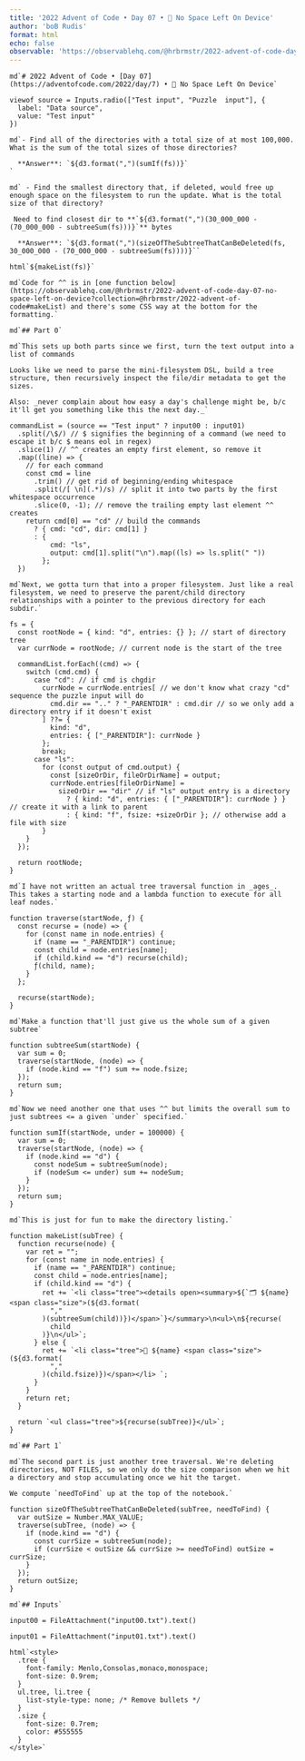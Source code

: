 ```yaml
---
title: '2022 Advent of Code • Day 07 • 💾 No Space Left On Device'
author: 'boB Rudis'
format: html
echo: false
observable: 'https://observablehq.com/@hrbrmstr/2022-advent-of-code-day-07-no-space-left-on-device'
---
```


```ojs
md`# 2022 Advent of Code • [Day 07](https://adventofcode.com/2022/day/7) • 💾 No Space Left On Device`
```

```ojs
viewof source = Inputs.radio(["Test input", "Puzzle  input"], {
  label: "Data source",
  value: "Test input"
})
```

```ojs
md`- Find all of the directories with a total size of at most 100,000. What is the sum of the total sizes of those directories?  

  **Answer**: `${d3.format(",")(sumIf(fs))}`
`
```

```ojs
md` - Find the smallest directory that, if deleted, would free up enough space on the filesystem to run the update. What is the total size of that directory?  

 Need to find closest dir to **`${d3.format(",")(30_000_000 - (70_000_000 - subtreeSum(fs)))}`** bytes
 
  **Answer**: `${d3.format(",")(sizeOfTheSubtreeThatCanBeDeleted(fs, 30_000_000 - (70_000_000 - subtreeSum(fs))))}``
```

```ojs
html`${makeList(fs)}`
```

```ojs
md`Code for ^^ is in [one function below](https://observablehq.com/@hrbrmstr/2022-advent-of-code-day-07-no-space-left-on-device?collection=@hrbrmstr/2022-advent-of-code#makeList) and there's some CSS way at the bottom for the formatting.`
```

```ojs
md`## Part 0`
```

```ojs
md`This sets up both parts since we first, turn the text output into a list of commands

Looks like we need to parse the mini-filesystem DSL, build a tree structure, then recursively inspect the file/dir metadata to get the sizes.

Also: _never complain about how easy a day's challenge might be, b/c it'll get you something like this the next day._`
```

```ojs
commandList = (source == "Test input" ? input00 : input01)
  .split(/\$/) // $ signifies the beginning of a command (we need to escape it b/c $ means eol in regex)
  .slice(1) // ^^ creates an empty first element, so remove it
  .map((line) => {
    // for each command
    const cmd = line
      .trim() // get rid of beginning/ending whitespace
      .split(/[ \n](.*)/s) // split it into two parts by the first whitespace occurrence
      .slice(0, -1); // remove the trailing empty last element ^^ creates
    return cmd[0] == "cd" // build the commands
      ? { cmd: "cd", dir: cmd[1] }
      : {
          cmd: "ls",
          output: cmd[1].split("\n").map((ls) => ls.split(" "))
        };
  })
```

```ojs
md`Next, we gotta turn that into a proper filesystem. Just like a real filesystem, we need to preserve the parent/child directory relationships with a pointer to the previous directory for each subdir.`
```

```ojs
fs = {
  const rootNode = { kind: "d", entries: {} }; // start of directory tree
  var currNode = rootNode; // current node is the start of the tree

  commandList.forEach((cmd) => {
    switch (cmd.cmd) {
      case "cd": // if cmd is chgdir
        currNode = currNode.entries[ // we don't know what crazy "cd" sequence the puzzle input will do
          cmd.dir == ".." ? "_PARENTDIR" : cmd.dir // so we only add a directory entry if it doesn't exist
        ] ??= {
          kind: "d",
          entries: { ["_PARENTDIR"]: currNode }
        };
        break;
      case "ls":
        for (const output of cmd.output) {
          const [sizeOrDir, fileOrDirName] = output;
          currNode.entries[fileOrDirName] =
            sizeOrDir == "dir" // if "ls" output entry is a directory
              ? { kind: "d", entries: { ["_PARENTDIR"]: currNode } } // create it with a link to parent
              : { kind: "f", fsize: +sizeOrDir }; // otherwise add a file with size
        }
    }
  });

  return rootNode;
}
```

```ojs
md`I have not written an actual tree traversal function in _ages_. This takes a starting node and a lambda function to execute for all leaf nodes.`
```

```ojs
function traverse(startNode, ƒ) {
  const recurse = (node) => {
    for (const name in node.entries) {
      if (name == "_PARENTDIR") continue;
      const child = node.entries[name];
      if (child.kind == "d") recurse(child);
      ƒ(child, name);
    }
  };

  recurse(startNode);
}
```

```ojs
md`Make a function that'll just give us the whole sum of a given subtree`
```

```ojs
function subtreeSum(startNode) {
  var sum = 0;
  traverse(startNode, (node) => {
    if (node.kind == "f") sum += node.fsize;
  });
  return sum;
}
```

```ojs
md`Now we need another one that uses ^^ but limits the overall sum to just subtrees <= a given `under` specified.`
```

```ojs
function sumIf(startNode, under = 100000) {
  var sum = 0;
  traverse(startNode, (node) => {
    if (node.kind == "d") {
      const nodeSum = subtreeSum(node);
      if (nodeSum <= under) sum += nodeSum;
    }
  });
  return sum;
}
```

```ojs
md`This is just for fun to make the directory listing.`
```

```ojs
function makeList(subTree) {
  function recurse(node) {
    var ret = "";
    for (const name in node.entries) {
      if (name == "_PARENTDIR") continue;
      const child = node.entries[name];
      if (child.kind == "d") {
        ret += `<li class="tree"><details open><summary>${`🗂️ ${name} <span class="size">(${d3.format(
          ","
        )(subtreeSum(child))})</span>`}</summary>\n<ul>\n${recurse(
          child
        )}\n</ul>`;
      } else {
        ret += `<li class="tree">📄 ${name} <span class="size">(${d3.format(
          ","
        )(child.fsize)})</span></li> `;
      }
    }
    return ret;
  }

  return `<ul class="tree">${recurse(subTree)}</ul>`;
}
```

```ojs
md`## Part 1`
```

```ojs
md`The second part is just another tree traversal. We're deleting directories, NOT FILES, so we only do the size comparison when we hit a directory and stop accumulating once we hit the target. 

We compute `needToFind` up at the top of the notebook.`
```

```ojs
function sizeOfTheSubtreeThatCanBeDeleted(subTree, needToFind) {
  var outSize = Number.MAX_VALUE;
  traverse(subTree, (node) => {
    if (node.kind == "d") {
      const currSize = subtreeSum(node);
      if (currSize < outSize && currSize >= needToFind) outSize = currSize;
    }
  });
  return outSize;
}
```

```ojs
md`## Inputs`
```

```ojs
input00 = FileAttachment("input00.txt").text()
```

```ojs
input01 = FileAttachment("input01.txt").text()
```

```ojs
html`<style>
  .tree {
    font-family: Menlo,Consolas,monaco,monospace;
    font-size: 0.9rem;
  }
  ul.tree, li.tree {
    list-style-type: none; /* Remove bullets */
  }
  .size {
    font-size: 0.7rem;
    color: #555555
  }
</style>`
```

